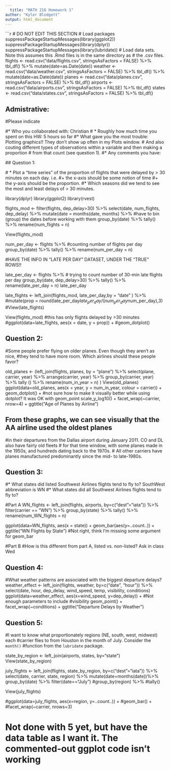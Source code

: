 ```yaml
---
  title: "MATH 216 Homework 1"
author: "Kyler Blodgett"
output: html_document
---
```

  ```r
# DO NOT EDIT THIS SECTION
# Load packages
suppressPackageStartupMessages(library(ggplot2))
suppressPackageStartupMessages(library(dplyr))
suppressPackageStartupMessages(library(lubridate))
# Load data sets. Note this assumes this .Rmd files is in the same directory as
# the .csv files.
flights <- read.csv("data/flights.csv", stringsAsFactors = FALSE) %>% 
  tbl_df() %>%
  mutate(date=as.Date(date))
weather <- read.csv("data/weather.csv", stringsAsFactors = FALSE) %>% 
  tbl_df() %>%
  mutate(date=as.Date(date))
planes <- read.csv("data/planes.csv", stringsAsFactors = FALSE) %>% 
  tbl_df()
airports <- read.csv("data/airports.csv", stringsAsFactors = FALSE) %>% 
  tbl_df()
states <- read.csv("data/states.csv", stringsAsFactors = FALSE) %>% 
  tbl_df()

## Admistrative:

#Please indicate

#* Who you collaborated with: Christian
 # * Roughly how much time you spent on this HW: 5 hours so far
  #* What gave you the most trouble: Plotting graphics!! They don't show up often in my Plots window.
      # And also couting different types of observations within a variable and then making a proportion
      # from that count (see question 1). 
  #* Any comments you have:
  
  ## Question 1:
  
 # * Plot a "time series" of the proportion of flights that were delayed by > 30 minutes on each day.  i.e.
#+ the x-axis should be some notion of time
#+ the y-axis should be the proportion.
#* Which seasons did we tend to see the most and least delays of > 30 minutes.

library(dplyr)
library(ggplot2)
library(rvest)

  
flights_mod <-
  filter(flights, dep_delay>30) %>%
  select(date, num_flights, dep_delay) %>%
  mutate(date = months(date, months) %>%  #have to bin (group) the dates before working with them
  group_by(date) %>%
  tally() %>%
  rename(num_flights = n)
  
  View(flights_mod)
  
  num_per_day <- flights %>% #counting number of flights per day
  group_by(date) %>% 
  tally() %>% 
  rename(num_per_day = n)

#HAVE THE INFO IN "LATE PER DAY" DATASET, UNDER THE "TRUE" ROWS!!

late_per_day <- flights %>% # trying to count number of 30-min late flights per day
 group_by(date, dep_delay>30) %>% 
  tally() %>% 
  rename(late_per_day = n)
late_per_day

late_flights <-
  left_join(flights_mod, late_per_day,by = "date" ) %>%
  #mutate(prop = round(late_per_day$late_per_day/(num_per_day$num_per_day),3)
#View(late_flights)
  
  
View(flights_mod) #this has only flights delayed by >30 minutes
#ggplot(data=late_flights, aes(x = date, y = prop)) +
  #geom_dotplot()


## Question 2:

#Some people prefer flying on older planes.  Even though they aren't as nice,
#they tend to have more room.  Which airlines should these people favor?

old_planes <- (left_join(flights, planes, by = "plane") %>%
  select(plane, carrier, year) %>%
  arrange(carrier, year) %>%
  group_by(carrier, year) %>%
  tally () %>%
  rename(num_in_year = n) )
  View(old_planes)
ggplot(data=old_planes, aes(x = year, y = num_in_year, colour = carrier)) +
  geom_dotplot() + #not sure how to make it visually better while using dotplot? It was OK with geom_point
  scale_y_log10() +
  facet_wrap(~carrier, nrow=4) +
  ggtitle("Age of Planes by Airline") 

## From these graphs, we can see visually that the AA airline used the oldest planes 
#in their departures from the Dallas airport during January 2011. CO and DL also have fairly old fleets
# for that time window, with some planes made in the 1950s, and hundreds dating back to the 1970s. 
# All other carriers have planes manufactured predominantly since the mid- to late-1980s.



## Question 3:

#* What states did listed Southwest Airlines flights tend to fly to? SouthWest abbreviation is WN
#* What states did all Southwest Airlines flights tend to fly to?

#Part A
WN_flights <- 
  left_join(flights, airports, by=c("dest"="iata")) %>%
  filter(carrier == "WN") %>%
  group_by(state) %>%
  tally() %>%
  rename(num_WN_flights = n)
  
ggplot(data=WN_flights, aes(x = state)) +
  geom_bar(aes(y=..count..)) +
  ggtitle("WN Flights by State") #Not right, think I'm missing some argument for geom_bar
  
#Part B
#How is this different from part A, listed vs. non-listed? Ask in class Wed

## Question 4:

#What weather patterns are associated with the biggest departure delays?
weather_effect <- 
  left_join(flights, weather, by=c("date", "hour")) %>%
  select(date, hour, dep_delay, wind_speed, temp, visibility, conditions)
ggplot(data=weather_effect, aes(x=wind_speed, y=dep_delay)) + #Not enough parameters to include
  #visibility
  geom_point() +
  facet_wrap(~conditions) +
  ggtitle("Departure Delays by Weather")
    
## Question 5:

#I want to know what proportionately regions (NE, south, west, midwest) each 
#carrier flies to from Houston in the month of July.  Consider the `month()`
#function from the `lubridate` package.

state_by_region <-
  left_join(airports, states, by="state")
View(state_by_region)

july_flights <-
  left_join(flights, state_by_region, by=c("dest"="iata")) %>%
  select(date, carrier, state, region) %>%
  mutate(date=months(date))%>%
  group_by(date) %>%
  filter(date=="July") 
  #group_by(region) %>%
  #tally()

View(july_flights)

#ggplot(data=july_flights, aes(x=region, y=..count..)) +
  #geom_bar() +
  #facet_wrap(~carrier, nrows=3)

# Not done with 5 yet, but have the data table as I want it. The commented-out ggplot code isn't working
